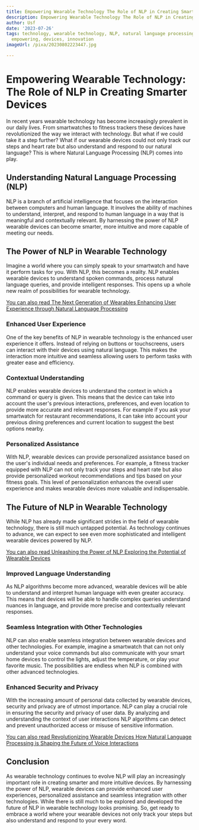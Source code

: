 ```yaml
---
title: Empowering Wearable Technology The Role of NLP in Creating Smarter Devices
description: Empowering Wearable Technology The Role of NLP in Creating Smarter Devices
author: Usf
date: '2023-07-26'
tags: technology, wearable technology, NLP, natural language processing, smarter devices,
  empowering, devices, innovation
imageUrl: /pixa/20230802223447.jpg

---
```

# Empowering Wearable Technology: The Role of NLP  in Creating Smarter Devices

In  recent years wearable technology has become increasingly prevalent in our daily lives. From smartwatches  to fitness trackers these devices have revolutionized the way we interact with  technology. But what if  we could take it a step further? What if our wearable devices could not only track our steps  and heart rate but also understand and  respond  to our natural language? This is where Natural Language Processing (NLP) comes into play.

## Understanding  Natural Language Processing (NLP)

NLP is a branch of artificial intelligence that focuses on the interaction between computers and human language. It involves the ability of machines to understand,  interpret, and respond to human language in a  way that is  meaningful and contextually relevant. By harnessing the power of NLP wearable devices can become smarter, more intuitive  and  more capable of meeting our needs.

## The Power of NLP  in Wearable Technology

Imagine a world where you can  simply speak to your  smartwatch and have it perform tasks for you.  With NLP, this becomes a reality. NLP enables wearable devices  to understand spoken  commands, process natural language queries, and provide intelligent responses. This  opens up a whole new realm of possibilities for wearable technology.

[You can also read  The Next Generation of  Wearables Enhancing User Experience through  Natural  Language  Processing](The%20Next%20Generation%20of%20Wearables%20Enhancing%20User%20Experience%20through%20Natural%20Language%20Processing)


### Enhanced User Experience

One of  the key benefits of NLP in wearable technology is  the enhanced user experience it offers. Instead of relying on buttons or touchscreens, users can interact  with their devices using natural language. This makes the  interaction more intuitive and seamless allowing users to perform tasks with greater ease  and efficiency.

### Contextual Understanding

NLP enables wearable devices to understand the context in which a command or query is given. This means that the device  can  take into account the  user's previous interactions,  preferences, and even location to provide more accurate and relevant responses. For example if you ask your  smartwatch for restaurant recommendations, it can take into account your  previous dining preferences and current location to suggest the best  options  nearby.

### Personalized Assistance

With NLP, wearable devices can  provide personalized assistance based on the user's individual needs and preferences. For example, a fitness tracker equipped with NLP can not only track your steps and  heart rate but  also provide personalized workout  recommendations and tips based  on your fitness goals. This level of personalization enhances the overall user experience and makes wearable devices more valuable and indispensable.

## The Future of NLP in Wearable Technology

While NLP has already made significant strides  in the field of wearable technology, there is still much untapped  potential. As  technology continues to advance, we  can expect to see even more sophisticated and intelligent  wearable devices powered by NLP.

[You can also read Unleashing the Power of NLP Exploring the Potential of Wearable Devices](Unleashing%20the%20Power%20of%20NLP%20Exploring%20the%20Potential%20of%20Wearable%20Devices)


### Improved Language Understanding

As NLP algorithms become more advanced, wearable devices will be able to understand and  interpret human language with even  greater accuracy. This means that devices will be able to handle complex queries understand nuances in language, and provide more precise and  contextually  relevant responses.

### Seamless Integration with Other Technologies

NLP can also  enable seamless integration between wearable devices and other technologies. For example, imagine a smartwatch that can not only understand your voice commands but also communicate with your smart home devices to control the lights, adjust  the temperature, or play your favorite music. The possibilities are endless when NLP is combined with other advanced technologies.

### Enhanced Security and Privacy

With the increasing amount of personal data collected by wearable devices, security and privacy are of  utmost importance. NLP can  play a crucial role in ensuring the security  and privacy  of  user data. By analyzing and understanding the context  of user interactions NLP algorithms can detect  and prevent  unauthorized access or misuse of sensitive information.

[You can  also read Revolutionizing Wearable Devices How  Natural Language Processing is Shaping the Future of Voice Interactions](Revolutionizing%20Wearable%20Devices%20How%20Natural%20Language%20Processing%20is%20Shaping%20the%20Future%20of%20Voice%20Interactions)


## Conclusion

As wearable  technology continues to evolve NLP will play an increasingly important role in creating smarter and more intuitive devices. By harnessing the  power of NLP, wearable devices  can provide enhanced user experiences, personalized assistance and seamless integration with other technologies. While there is still  much to be  explored and  developed the future of NLP  in wearable technology looks promising. So, get ready to embrace a world where your  wearable devices not only track your steps but also understand and respond to your every word.
